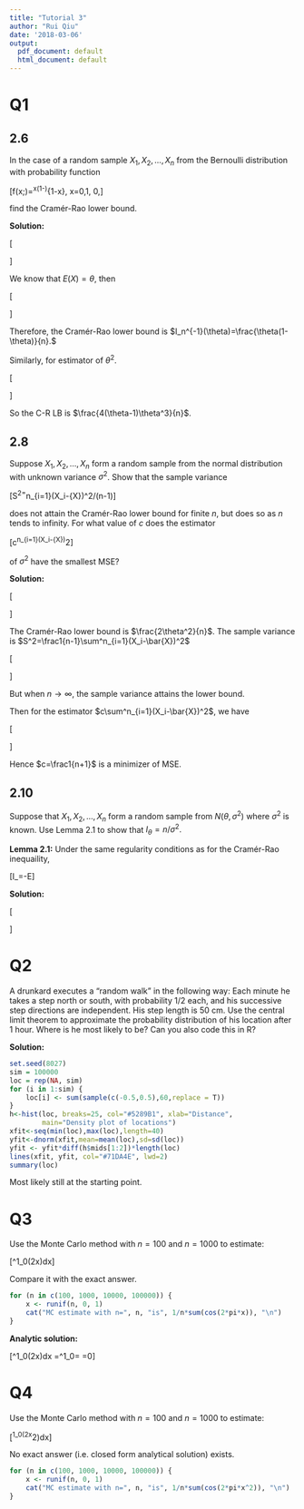 ```yaml
---
title: "Tutorial 3"
author: "Rui Qiu"
date: '2018-03-06'
output:
  pdf_document: default
  html_document: default
---
```


# Q1

## 2.6

In the case of a random sample $X_1,X_2,\dots,X_n$ from the Bernoulli distribution with probability function

\[f(x;\theta)=\theta^x(1-\theta)^{1-x}, x=0,1, 0\leq\theta\leq 1,\]

find the Cramér-Rao lower bound.

**Solution:**

\[\begin{split} l(x|\theta)&=\log f(x|\theta)=x\log\theta+(1-x)\log(1-\theta)\\
l'(x|\theta)&=\frac{x}{\theta}+\frac{1-x}{1-\theta}\\
l''(x|\theta)&=-\frac{x}{\theta^2}-\frac{1-x}{(1-\theta)^2}
\end{split}\]

We know that $E(X)=\theta$, then

\[\begin{split}I(x|\theta)&=-E[l''(x|\theta)]=\frac{E(x)}{\theta^2}+\frac{1-E(X)}{(1-\theta)^2}=\frac1\theta+\frac1{1-\theta}=\frac1{\theta(1-\theta)}\\
I_n(\theta)&=n\cdot I(x|\theta) = \frac{n}{\theta(1-\theta)}
\end{split}\]

Therefore, the Cramér-Rao lower bound is $I_n^{-1}(\theta)=\frac{\theta(1-\theta)}{n}.$

Similarly, for estimator of $\theta^2$.

\[\begin{split}
    l''(\theta^2,x)&=\frac{\theta(3x+1)-2\theta^2-2x}{4(\theta-1)^2\theta^4}\\
    I(\theta)&=-E\left[l''(\theta,x)\right]=-\left[\frac{\theta(3\theta+1)-2\theta^2-2\theta}{4(\theta-1)^2\theta^4}\right]\\
    &=\frac1{4(\theta-1)\theta^3}\\
    I_n(\theta)&=\frac{n}{4(\theta-1)\theta^3}
\end{split}\]

So the C-R LB is $\frac{4(\theta-1)\theta^3}{n}$.

## 2.8

Suppose $X_1,X_2,\dots,X_n$ form a random sample from the normal distribution with unknown variance $\sigma^2$. Show that the sample variance

\[S^2=\sum^n_{i=1}(X_i-\bar{X})^2/(n-1)\]

does not attain the Cramér-Rao lower bound for finite $n$, but does so as $n$ tends to infinity. For what value of $c$ does the estimator

\[c\sum^n_{i=1}(X_i-\bar{X})^2\]

of $\sigma^2$ have the smallest MSE?

**Solution:**

\[\begin{split}
    f(x|\theta)&=\frac{1}{\sqrt{2\pi\theta}}\exp{\left(-\frac{(x-\mu)^2}{2\theta}\right)}\\
    l(x|\theta)&=-\frac{(x-\mu)^2}{2\theta}-\frac12\log 2\pi-\frac12\log\theta\\
    l'(x|\theta)&=\frac{(x-\mu)^2}{2\theta^2}-\frac1{2\theta}\\
    l''(x|\theta)&=-\frac{(x-\mu)^2}{\theta^3}+\frac1{2\theta^2}\\
    I(\theta)&=-E[l''(x|\theta)]=-E\left[-\frac{(X-\mu)^2}{\theta^3}+\frac1{2\theta}\right]=\frac1{2\theta^2}\\
    I_n(\theta)&=nI(\theta)=\frac{n}{2\theta^2}
\end{split}\]

The Cramér-Rao lower bound is $\frac{2\theta^2}{n}$. The sample variance is $S^2=\frac1{n-1}\sum^n_{i=1}(X_i-\bar{X})^2$

\[\begin{split}
    \frac{(n-1)S^2}{\theta}&\sim\chi_{n-1}^2\\
    V\left(\frac{n-1}{\theta}S^2\right)&=\frac{(n-1)^2}{\theta^2}V(S^2)=2(n-1)\\
    V(S^2)&=\frac{2\theta^2}{n-1}>\frac{2\theta^2}{n}
\end{split}\]

But when $n\to\infty$, the sample variance attains the lower bound.

Then for the estimator $c\sum^n_{i=1}(X_i-\bar{X})^2$, we have

\[\begin{split}
    MSE&=E\left[c\sum^n_{i=1}(X_i-\bar{X})^2-\sigma^2\right]^2+V\left[c\sum^n_{i=1}(X_i-\bar{X})^2\right]\\
    &=(c(n-1)-1)^2(\sigma^2)^2+2c^2\sigma^4(n-1)\\
    &=\sigma^4((n^2-1)c^2-2(n-1)c+1)
\end{split}\]

Hence $c=\frac1{n+1}$ is a minimizer of MSE.

## 2.10

Suppose that $X_1,X_2,\dots,X_n$ form a random sample from $N(\theta,\sigma^2)$ where $\sigma^2$ is known. Use Lemma 2.1 to show that $I_\theta=n/\sigma^2.$

**Lemma 2.1:** Under the same regularity conditions as for the Cramér-Rao inequaility,

\[I_\theta=-E\left[\frac{d^2l}{d\theta^2}\right]\]

**Solution:**

\[\begin{split}
    f(x)&=\frac1{\sqrt{2\pi\sigma^2}}\exp{\left(-\frac{(x-\theta)^2}{2\sigma}\right)}\\
    l(x)&=-\frac{(x-\theta)^2}{2\sigma^2}-\frac12\log(2\pi)-\frac12\log\sigma\\
    \frac{dl}{d\theta}&=-\frac1{2\sigma^2}(\theta^2-2x)\\
    &=-\frac1{\sigma^2}(\theta-x)\\
    \frac{d^2l}{d\theta^2}&=-\frac1{\sigma^2}\\
    I_\theta&=\frac{n}{\sigma^2}
\end{split}\]

# Q2

A drunkard executes a "random walk" in the following way: Each minute he takes a step north or south, with probability $1/2$ each, and his successive step directions are independent. His step length is $50$ cm. Use the central limit theorem to approximate the probability distribution of his location after 1 hour. Where is he most likely to be? Can you also code this in R?

**Solution:**

```r
set.seed(8027)
sim = 100000
loc = rep(NA, sim)
for (i in 1:sim) {
    loc[i] <- sum(sample(c(-0.5,0.5),60,replace = T))
}
h<-hist(loc, breaks=25, col="#5289B1", xlab="Distance",
        main="Density plot of locations") 
xfit<-seq(min(loc),max(loc),length=40) 
yfit<-dnorm(xfit,mean=mean(loc),sd=sd(loc)) 
yfit <- yfit*diff(h$mids[1:2])*length(loc) 
lines(xfit, yfit, col="#71DA4E", lwd=2)
summary(loc)
```

Most likely still at the starting point.

# Q3

Use the Monte Carlo method with $n=100$ and $n=1000$ to estimate:

\[\int^1_0\cos(2\pi x)dx\]

Compare it with the exact answer.

```r
for (n in c(100, 1000, 10000, 100000)) {
    x <- runif(n, 0, 1)
    cat("MC estimate with n=", n, "is", 1/n*sum(cos(2*pi*x)), "\n")
}

```

**Analytic solution:**

\[\int^1_0\cos(2\pi x)dx =\frac{\sin(2\pi x)}{2\pi}\Bigg\rvert^1_0=\frac1{2\pi}\cdot\cdot 0 =0\]

# Q4

Use the Monte Carlo method with $n=100$ and $n=1000$ to estimate:

\[\int^1_0\cos(2\pi x^2)dx\]

No exact answer (i.e. closed form analytical solution) exists.

```r
for (n in c(100, 1000, 10000, 100000)) {
    x <- runif(n, 0, 1)
    cat("MC estimate with n=", n, "is", 1/n*sum(cos(2*pi*x^2)), "\n")
}
```
